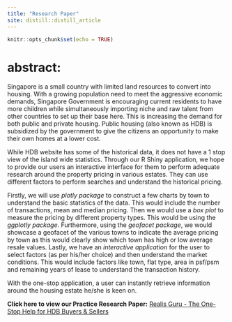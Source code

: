 ```yaml
---
title: "Research Paper"
site: distill::distill_article
---
```


```r
knitr::opts_chunk$set(echo = TRUE)
```

# abstract:

  Singapore is a small country with limited land resources to convert into housing. With a growing population need to meet the aggressive economic demands, Singapore Government is encouraging current residents to have more children while simultaneously importing niche and raw talent from other countries to set up their base here. This is increasing the demand for both public and private housing. Public housing (also known as HDB) is subsidized by the government to give the citizens an opportunity to make their own homes at a lower cost. 

  While HDB website has some of the historical data, it does not have a 1 stop view of the island wide statistics. Through our R Shiny application, we hope to provide our users an interactive interface for them to perform adequate research around the property pricing in various estates. They can use different factors to perform searches and understand the historical pricing.
  
  Firstly, we will use *plotly package* to construct a few charts by town to understand the basic statistics of the data. This would include the number of transactions, mean and median pricing. Then we would use a *box plot* to measure the pricing by different property types. This would be using the *ggplotly package*. Furthermore, using the *geofacet package*, we would showcase a geofacet of the various towns to indicate the average pricing by town as this would clearly show which town has high or low average resale values. Lastly, we have an *interactive application* for the user to select factors (as per his/her choice) and then understand the market conditions. This would include factors like town, flat type, area in psf/psm and remaining years of lease to understand the transaction history.

  With the one-stop application, a user can instantly retrieve information around the housing estate he/she is keen on.

**Click here to view our Practice Research Paper:** [Realis Guru - The One-Stop Help for HDB Buyers & Sellers](VApaper/VApaper.pdf)